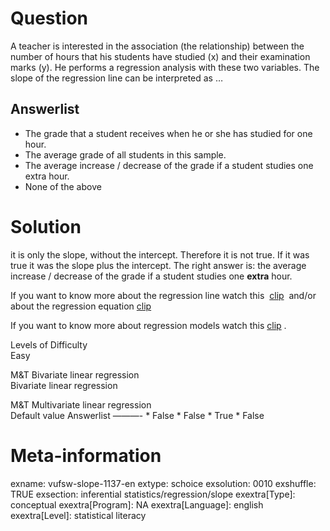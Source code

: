 Question
========
A teacher is interested in the association (the relationship) between
the number of hours that his students have studied (x) and their
examination marks (y). He performs a regression analysis with these two
variables. The slope of the regression line can be interpreted as ...

Answerlist
----------
* The grade that a student receives when he or she has studied for one
  hour.
* The average grade of all students in this sample.
* The average increase / decrease of the grade if a student studies one
  extra hour.
* None of the above

Solution
========





it is only the slope, without the intercept. Therefore it is not true.
If it was true it was the slope plus the intercept. The right answer is:
the average increase / decrease of the grade if a student studies
one **extra** hour.  
  
If you want to know more about the regression line watch this
 [clip](https://www.youtube.com/watch?v=Mn1G5Q0cXWw&index=1&list=PLyLpEs0x9BnmZFXpKpWgEUMmu1Fv-n_O9) 
and/or about the regression equation
[clip](https://www.youtube.com/watch?v=YeA97zVKnJE&index=2&list=PLyLpEs0x9BnmZFXpKpWgEUMmu1Fv-n_O9)  
  
If you want to know more about regression models watch
this [clip](https://www.youtube.com/watch?v=2WTHx7Sr_1g&list=PLyLpEs0x9BnnDik99xLBH1yxkUCL4E7jk&index=1)
.





Levels of Difficulty  
Easy

M&T Bivariate linear regression  
Bivariate linear regression

M&T Multivariate linear regression  
Default value
Answerlist
----------
* False
* False
* True
* False

Meta-information
================
exname: vufsw-slope-1137-en
extype: schoice
exsolution: 0010
exshuffle: TRUE
exsection: inferential statistics/regression/slope
exextra[Type]: conceptual
exextra[Program]: NA
exextra[Language]: english
exextra[Level]: statistical literacy

